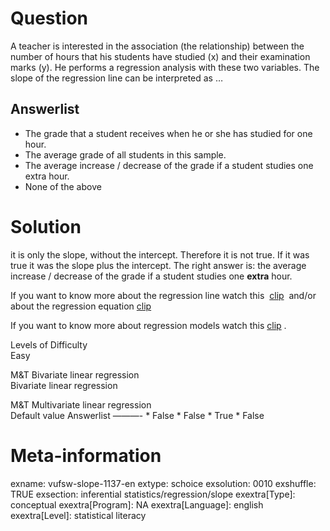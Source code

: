 Question
========
A teacher is interested in the association (the relationship) between
the number of hours that his students have studied (x) and their
examination marks (y). He performs a regression analysis with these two
variables. The slope of the regression line can be interpreted as ...

Answerlist
----------
* The grade that a student receives when he or she has studied for one
  hour.
* The average grade of all students in this sample.
* The average increase / decrease of the grade if a student studies one
  extra hour.
* None of the above

Solution
========





it is only the slope, without the intercept. Therefore it is not true.
If it was true it was the slope plus the intercept. The right answer is:
the average increase / decrease of the grade if a student studies
one **extra** hour.  
  
If you want to know more about the regression line watch this
 [clip](https://www.youtube.com/watch?v=Mn1G5Q0cXWw&index=1&list=PLyLpEs0x9BnmZFXpKpWgEUMmu1Fv-n_O9) 
and/or about the regression equation
[clip](https://www.youtube.com/watch?v=YeA97zVKnJE&index=2&list=PLyLpEs0x9BnmZFXpKpWgEUMmu1Fv-n_O9)  
  
If you want to know more about regression models watch
this [clip](https://www.youtube.com/watch?v=2WTHx7Sr_1g&list=PLyLpEs0x9BnnDik99xLBH1yxkUCL4E7jk&index=1)
.





Levels of Difficulty  
Easy

M&T Bivariate linear regression  
Bivariate linear regression

M&T Multivariate linear regression  
Default value
Answerlist
----------
* False
* False
* True
* False

Meta-information
================
exname: vufsw-slope-1137-en
extype: schoice
exsolution: 0010
exshuffle: TRUE
exsection: inferential statistics/regression/slope
exextra[Type]: conceptual
exextra[Program]: NA
exextra[Language]: english
exextra[Level]: statistical literacy

